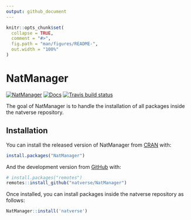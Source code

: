 ```yaml
---
output: github_document
---
```


<!-- README.md is generated from README.Rmd. Please edit that file -->

```r
knitr::opts_chunk$set(
  collapse = TRUE,
  comment = "#>",
  fig.path = "man/figures/README-",
  out.width = "100%"
)
```

# NatManager

<!-- badges: start -->
[![NatManager](https://img.shields.io/badge/natverse-Part%20of%20the%20natverse-a241b6)](https://natverse.github.io)
[![Docs](https://img.shields.io/badge/docs-100%25-brightgreen.svg)](https://natverse.github.io/natverse/reference/)
[![Travis build status](https://travis-ci.org/natverse/natverse.svg?branch=master)](https://travis-ci.org/natverse/natverse)
<!-- badges: end -->

The goal of NatManager is to handle the installation of all packages inside the natverse repository.

## Installation

You can install the released version of NatManager from [CRAN](https://CRAN.R-project.org) with:

``` r
install.packages("NatManager")
```

And the development version from [GitHub](https://github.com/) with:

``` r
# install.packages("remotes")
remotes::install_github("natverse/NatManager")
```
Once installed, you can install packages inside the natverse repository as follows:

```r
NatManager::install('natverse')
```
